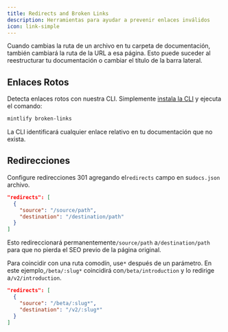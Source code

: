 ```yaml
---
title: Redirects and Broken Links
description: Herramientas para ayudar a prevenir enlaces inválidos
icon: link-simple
---
```


Cuando cambias la ruta de un archivo en tu carpeta de documentación, también cambiará la ruta de la URL a esa página. Esto puede suceder al reestructurar tu documentación o cambiar el título de la barra lateral.

## Enlaces Rotos

Detecta enlaces rotos con nuestra CLI. Simplemente [instala la CLI](/development) y ejecuta el comando:

```bash
mintlify broken-links
```

La CLI identificará cualquier enlace relativo en tu documentación que no exista.

## Redirecciones

Configure redirecciones 301 agregando el`redirects` campo en su`docs.json` archivo.

```json
"redirects": [
  {
    "source": "/source/path",
    "destination": "/destination/path"
  }
]
```

Esto redireccionará permanentemente`/source/path` a`/destination/path` para que no pierda el SEO previo de la página original.

Para coincidir con una ruta comodín, use`*` después de un parámetro. En este ejemplo,`/beta/:slug*` coincidirá con`/beta/introduction` y lo redirige a`/v2/introduction`.

```json
"redirects": [
  {
    "source": "/beta/:slug*",
    "destination": "/v2/:slug*"
  }
]
```

